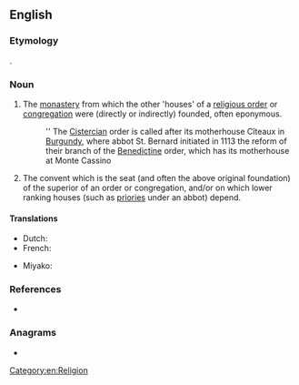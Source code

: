 ==English==

===Etymology===
{{compound|en|mother|house}}.

===Noun===
{{en-noun}}

# The [[monastery]] from which the other 'houses' of a [[religious order]] or [[congregation]] were (directly or indirectly) founded, often eponymous.
#: '' The [[Cistercian]] order is called after its motherhouse Cîteaux in [[Burgundy]], where abbot St. Bernard initiated in 1113 the reform of their branch of the [[Benedictine]] order, which has its motherhouse at Monte Cassino
# The convent which is the seat (and often the above original foundation) of the superior of an order or congregation, and/or on which lower ranking houses (such as [[priories]] under an abbot) depend.

====Translations====
{{trans-top|religious monastery from which the other houses were founded}}
* Dutch: {{t+|nl|moederhuis|n}}
* French: {{t+|fr|maison mère|f}}
{{trans-mid}}
* Miyako: {{t|mvi|家元|tr=やーむとぅ, yāmutu}}
{{trans-bottom}}

{{trans-top|convent from which lower ranking houses depend}}
{{trans-mid}}
{{trans-bottom}}

{{checktrans-top}}
{{trans-mid}}
{{trans-bottom}}

===References===
* {{R:Websters}}

===Anagrams===
* {{anagrams|en|a=eehhmoorstu|housemother}}

[[Category:en:Religion]]